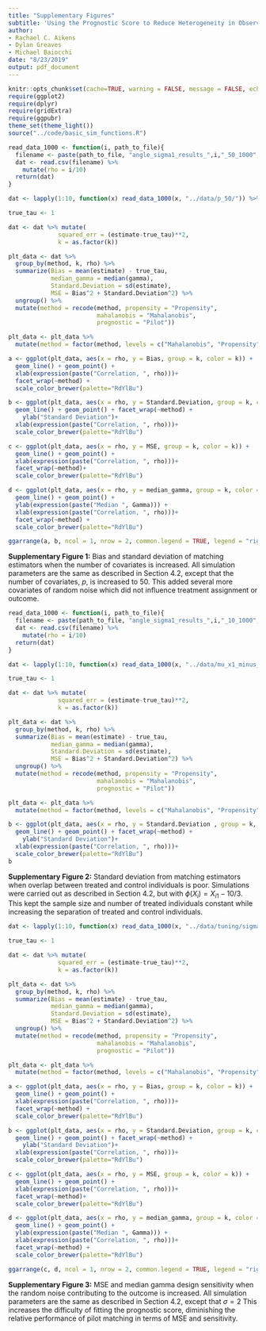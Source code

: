 ```yaml
---
title: "Supplementary Figures"
subtitle: 'Using the Prognostic Score to Reduce Heterogeneity in Observational Studies'
author: 
- Rachael C. Aikens
- Dylan Greaves
- Michael Baiocchi
date: "8/23/2019"
output: pdf_document
---
```


```r
knitr::opts_chunk$set(cache=TRUE, warning = FALSE, message = FALSE, echo = FALSE, fig.align = "center", fig.height = 4)
require(ggplot2)
require(dplyr)
require(gridExtra)
require(ggpubr)
theme_set(theme_light())
source("../code/basic_sim_functions.R")
```

```r
read_data_1000 <- function(i, path_to_file){
  filename <- paste(path_to_file, "angle_sigma1_results_",i,"_50_1000", sep = "")
  dat <- read.csv(filename) %>%
    mutate(rho = i/10)
  return(dat)
}
```

```r
dat <- lapply(1:10, function(x) read_data_1000(x, "../data/p_50/")) %>% bind_rows
```

```r
true_tau <- 1

dat <- dat %>% mutate(
              squared_err = (estimate-true_tau)**2,
              k = as.factor(k))

plt_data <- dat %>%
  group_by(method, k, rho) %>% 
  summarize(Bias = mean(estimate) - true_tau, 
            median_gamma = median(gamma), 
            Standard.Deviation = sd(estimate),
            MSE = Bias^2 + Standard.Deviation^2) %>%
  ungroup() %>%
  mutate(method = recode(method, propensity = "Propensity", 
                         mahalanobis = "Mahalanobis", 
                         prognostic = "Pilot"))
```

```r
plt_data <- plt_data %>%
  mutate(method = factor(method, levels = c("Mahalanobis", "Propensity", "Pilot")))
```

```r
a <- ggplot(plt_data, aes(x = rho, y = Bias, group = k, color = k)) +
  geom_line() + geom_point() +
  xlab(expression(paste("Correlation, ", rho)))+
  facet_wrap(~method) +
  scale_color_brewer(palette="RdYlBu")

b <- ggplot(plt_data, aes(x = rho, y = Standard.Deviation, group = k, color = k)) +
  geom_line() + geom_point() + facet_wrap(~method) +
    ylab("Standard Deviation")+
  xlab(expression(paste("Correlation, ", rho)))+
  scale_color_brewer(palette="RdYlBu")

c <- ggplot(plt_data, aes(x = rho, y = MSE, group = k, color = k)) +
  geom_line() + geom_point() + 
  xlab(expression(paste("Correlation, ", rho)))+
  facet_wrap(~method)+
  scale_color_brewer(palette="RdYlBu")

d <- ggplot(plt_data, aes(x = rho, y = median_gamma, group = k, color = k)) +
  geom_line() + geom_point() +
  ylab(expression(paste("Median ", Gamma))) +
  xlab(expression(paste("Correlation, ", rho)))+
  facet_wrap(~method) + 
  scale_color_brewer(palette="RdYlBu")

ggarrange(a, b, ncol = 1, nrow = 2, common.legend = TRUE, legend = "right", labels = "AUTO")
```

**Supplementary Figure 1:** Bias and standard deviation of matching estimators when the number of covariates is increased. All simulation parameters are the same as described in Section 4.2, except that the number of covariates, $p$, is increased to 50. This added several more covariates of random noise which did not influence treatment assignment or outcome. 

\pagebreak

```r
read_data_1000 <- function(i, path_to_file){
  filename <- paste(path_to_file, "angle_sigma1_results_",i,"_10_1000", sep = "")
  dat <- read.csv(filename) %>%
    mutate(rho = i/10)
  return(dat)
}
```

```r
dat <- lapply(1:10, function(x) read_data_1000(x, "../data/mu_x1_minus_10_3rds/nsim_1000/")) %>% bind_rows
```

```r
true_tau <- 1

dat <- dat %>% mutate(
              squared_err = (estimate-true_tau)**2,
              k = as.factor(k))

plt_data <- dat %>%
  group_by(method, k, rho) %>% 
  summarize(Bias = mean(estimate) - true_tau, 
            median_gamma = median(gamma), 
            Standard.Deviation = sd(estimate),
            MSE = Bias^2 + Standard.Deviation^2) %>%
  ungroup() %>%
  mutate(method = recode(method, propensity = "Propensity", 
                         mahalanobis = "Mahalanobis", 
                         prognostic = "Pilot"))
```

```r
plt_data <- plt_data %>%
  mutate(method = factor(method, levels = c("Mahalanobis", "Propensity", "Pilot")))
```

```r
b <- ggplot(plt_data, aes(x = rho, y = Standard.Deviation , group = k, color = k)) +
  geom_line() + geom_point() + facet_wrap(~method) +
    ylab("Standard Deviation")+
  xlab(expression(paste("Correlation, ", rho)))+
  scale_color_brewer(palette="RdYlBu")
b
```

**Supplementary Figure 2:** Standard deviation from matching estimators when overlap between treated and control individuals is poor.  Simulations were carried out as described in Section 4.2, but with $\phi(X_i) = X_{i1} - 10/3$.  This kept the sample size and number of treated individuals constant while increasing the separation of treated and control individuals.

\pagebreak


```r
dat <- lapply(1:10, function(x) read_data_1000(x, "../data/tuning/sigma_2/nsim_1000/")) %>% bind_rows()
```

```r
true_tau <- 1

dat <- dat %>% mutate(
              squared_err = (estimate-true_tau)**2,
              k = as.factor(k))

plt_data <- dat %>%
  group_by(method, k, rho) %>% 
  summarize(Bias = mean(estimate) - true_tau, 
            median_gamma = median(gamma), 
            Standard.Deviation = sd(estimate),
            MSE = Bias^2 + Standard.Deviation^2) %>%
  ungroup() %>%
  mutate(method = recode(method, propensity = "Propensity", 
                         mahalanobis = "Mahalanobis", 
                         prognostic = "Pilot"))
```

```r
plt_data <- plt_data %>%
  mutate(method = factor(method, levels = c("Mahalanobis", "Propensity", "Pilot")))
```

```r
a <- ggplot(plt_data, aes(x = rho, y = Bias, group = k, color = k)) +
  geom_line() + geom_point() +
  xlab(expression(paste("Correlation, ", rho)))+
  facet_wrap(~method) +
  scale_color_brewer(palette="RdYlBu")

b <- ggplot(plt_data, aes(x = rho, y = Standard.Deviation, group = k, color = k)) +
  geom_line() + geom_point() + facet_wrap(~method) +
    ylab("Standard Deviation")+
  xlab(expression(paste("Correlation, ", rho)))+
  scale_color_brewer(palette="RdYlBu")

c <- ggplot(plt_data, aes(x = rho, y = MSE, group = k, color = k)) +
  geom_line() + geom_point() + 
  xlab(expression(paste("Correlation, ", rho)))+
  facet_wrap(~method)+
  scale_color_brewer(palette="RdYlBu")

d <- ggplot(plt_data, aes(x = rho, y = median_gamma, group = k, color = k)) +
  geom_line() + geom_point() +
  ylab(expression(paste("Median ", Gamma))) +
  xlab(expression(paste("Correlation, ", rho)))+
  facet_wrap(~method) + 
  scale_color_brewer(palette="RdYlBu")

ggarrange(c, d, ncol = 1, nrow = 2, common.legend = TRUE, legend = "right", labels = "AUTO")

```

**Supplementary Figure 3:** MSE and median gamma design sensitivity when the random noise contributing to the outcome is increased.  All simulation parameters are the same as described in Section 4.2, except that $\sigma = 2$ This increases the difficulty of fitting the prognostic score, diminishing the relative performance of pilot matching in terms of MSE and sensitivity.